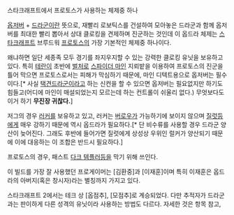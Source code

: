 스타크래프트에서 프로토스가 사용하는 체제중 하나

[[옵저버]] + [[드라군]]이란 뜻으로, 재빨리 로보틱스를 건설하여 모아놓은 드라군과 함께 옵저버를 최대한 빨리 뽑아서 상대 클로킹을 견제하며 진군하는 것인데 이 옵드라 체제는 [[스타크래프트]] 브루드워 [[프로토스]]의 가장 기본적인 체제중 하나이다.


왜냐하면 일단 세종족 모두 경기를 좌지우지할 수 있는 강력한 클로킹 유닛을 보유하고 있다. 특히 [[테란]]이 초반에 [[벌처]]로 [[스파이더 마인]] 지뢰밭을 이용하여 프로토스의 진군을 틀어 막으면 프로토스로서는 피해가 막심하기 때문에, 마인 디텍트용으로 옵저버는 필수이다.[* 사실 [[택견드라군]]이라고 하는 신컨을 할 수 있으면 옵저버는 필요없지만 하기도 힘들고(어디에 마인이 매설되었는지 모르는데 하는 컨트롤이 쉬울리 없다.) 무엇보다도 이거 하기 '''무진장 귀찮다.''']

저그의 경우 [[러커]]를 보유하고 있고, 러커는 [[버로우]]가 가능하기에 보이지 않으며 [[질럿]]등에게 매우 강하기 때문에 역시 옵드라가 필요하다.[* 단 비수류를 사용할 경우 드라군 양산이 늦어진다. 그래도 후반에 들어가면 질럿에게 상성상 우위인 럴커가 양산되기 때문에 이에 대응하는 이 조합은 반드시 필요하다.]

프로토스의 경우, 패스트 [[다크 템플러]]등을 막기 위해 쓰인다.

이 빌드를 가장 잘 사용했던 프로게이머는 [김환중]과 [이재훈]이며 특히 이재훈은 옵드라의 아버지(혹은 창시자)라는 별칭까지 가지고 있다. 

스타크래프트 2에서는 테크 상 [옵점추], [모점추]로 계승되었다. 다만 추적자가 드라군과는 판이하게 다른 성격의 유닛이라 사용하는 방법도 다르다. 자세한 것은 항목 참고,   
